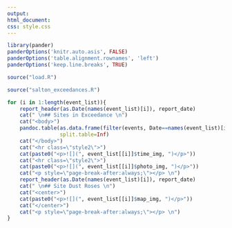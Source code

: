```yaml
---
output: 
html_document:
css: style.css
---
```


```r
library(pander)
panderOptions('knitr.auto.asis', FALSE)
panderOptions('table.alignment.rownames', 'left')
panderOptions('keep.line.breaks', TRUE)
```

```r
source("load.R")
```

```r
source("salton_exceedances.R")
```

```r
for (i in 1:length(event_list)){
    report_header(as.Date(names(event_list)[i]), report_date)
    cat(" \n## Sites in Exceedance \n")
    cat("<body>")
    pandoc.table(as.data.frame(filter(events, Date==names(event_list)[i])), 
                 split.table=Inf)
    cat("</body>")
    cat("<hr class=\"style2\">")
    cat(paste0("<p>![](", event_list[[i]]$time_img, ")</p>"))
    cat("<hr class=\"style2\">")
    cat(paste0("<p>![](", event_list[[i]]$photo_img, ")</p>"))
    cat("<p style=\"page-break-after:always;\"></p> \n")
    report_header(as.Date(names(event_list)[i]), report_date)
    cat(" \n## Site Dust Roses \n")
    cat("<center>")
    cat(paste0("<p>![](", event_list[[i]]$map_img, ")</p>"))
    cat("</center>")
    cat("<p style=\"page-break-after:always;\"></p> \n")
}
```
